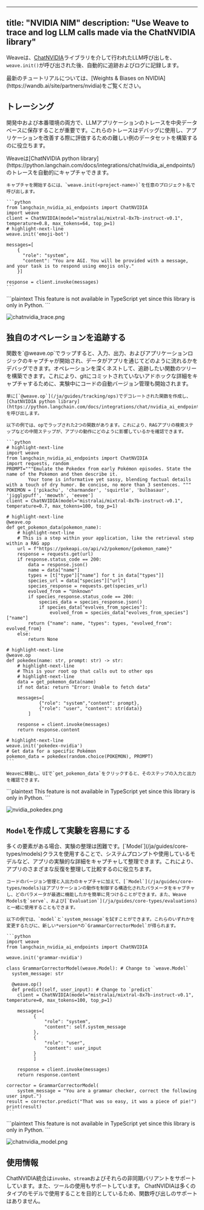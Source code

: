 ***

title: "NVIDIA NIM"
description: "Use Weave to trace and log LLM calls made via the ChatNVIDIA library"
-----------------------------------------------------------------------------------

Weaveは、[ChatNVIDIA](https://python.langchain.com/docs/integrations/chat/nvidia_ai_endpoints/)ライブラリを介して行われたLLM呼び出しを、`weave.init()`が呼び出された後、自動的に追跡およびログに記録します。

<Tip>
  最新のチュートリアルについては、[Weights & Biases on NVIDIA](https://wandb.ai/site/partners/nvidia)をご覧ください。
</Tip>

## トレーシング

開発中および本番環境の両方で、LLMアプリケーションのトレースを中央データベースに保存することが重要です。これらのトレースはデバッグに使用し、アプリケーションを改善する際に評価するための難しい例のデータセットを構築するのに役立ちます。

<Tabs>
  <Tab title="Python">
    Weaveは[ChatNVIDIA python library](https://python.langchain.com/docs/integrations/chat/nvidia_ai_endpoints/)のトレースを自動的にキャプチャできます。

    キャプチャを開始するには、`weave.init(<project-name>)`を任意のプロジェクト名で呼び出します。

    ```python
    from langchain_nvidia_ai_endpoints import ChatNVIDIA
    import weave
    client = ChatNVIDIA(model="mistralai/mixtral-8x7b-instruct-v0.1", temperature=0.8, max_tokens=64, top_p=1)
    # highlight-next-line
    weave.init('emoji-bot')

    messages=[
        {
          "role": "system",
          "content": "You are AGI. You will be provided with a message, and your task is to respond using emojis only."
        }]

    response = client.invoke(messages)
    ```
  </Tab>

  <Tab title="TypeScript">
    ```plaintext
    This feature is not available in TypeScript yet since this library is only in Python.
    ```
  </Tab>
</Tabs>

![chatnvidia\_trace.png](imgs/chatnvidia_trace.png)

## 独自のオペレーションを追跡する

<Tabs>
  <Tab title="Python">
    関数を`@weave.op`でラップすると、入力、出力、およびアプリケーションロジックのキャプチャが開始され、データがアプリを通じてどのように流れるかをデバッグできます。オペレーションを深くネストして、追跡したい関数のツリーを構築できます。これにより、gitにコミットされていないアドホックな詳細をキャプチャするために、実験中にコードの自動バージョン管理も開始されます。

    単に[`@weave.op`](/ja/guides/tracking/ops)でデコレートされた関数を作成し、[ChatNVIDIA python library](https://python.langchain.com/docs/integrations/chat/nvidia_ai_endpoints/)を呼び出します。

    以下の例では、opでラップされた2つの関数があります。これにより、RAGアプリの検索ステップなどの中間ステップが、アプリの動作にどのように影響しているかを確認できます。

    ```python
    # highlight-next-line
    import weave
    from langchain_nvidia_ai_endpoints import ChatNVIDIA
    import requests, random
    PROMPT="""Emulate the Pokedex from early Pokémon episodes. State the name of the Pokemon and then describe it.
            Your tone is informative yet sassy, blending factual details with a touch of dry humor. Be concise, no more than 3 sentences. """
    POKEMON = ['pikachu', 'charmander', 'squirtle', 'bulbasaur', 'jigglypuff', 'meowth', 'eevee']
    client = ChatNVIDIA(model="mistralai/mixtral-8x7b-instruct-v0.1", temperature=0.7, max_tokens=100, top_p=1)

    # highlight-next-line
    @weave.op
    def get_pokemon_data(pokemon_name):
        # highlight-next-line
        # This is a step within your application, like the retrieval step within a RAG app
        url = f"https://pokeapi.co/api/v2/pokemon/{pokemon_name}"
        response = requests.get(url)
        if response.status_code == 200:
            data = response.json()
            name = data["name"]
            types = [t["type"]["name"] for t in data["types"]]
            species_url = data["species"]["url"]
            species_response = requests.get(species_url)
            evolved_from = "Unknown"
            if species_response.status_code == 200:
                species_data = species_response.json()
                if species_data["evolves_from_species"]:
                    evolved_from = species_data["evolves_from_species"]["name"]
            return {"name": name, "types": types, "evolved_from": evolved_from}
        else:
            return None

    # highlight-next-line
    @weave.op
    def pokedex(name: str, prompt: str) -> str:
        # highlight-next-line
        # This is your root op that calls out to other ops
        # highlight-next-line
        data = get_pokemon_data(name)
        if not data: return "Error: Unable to fetch data"

        messages=[
                {"role": "system","content": prompt},
                {"role": "user", "content": str(data)}
            ]

        response = client.invoke(messages)
        return response.content

    # highlight-next-line
    weave.init('pokedex-nvidia')
    # Get data for a specific Pokémon
    pokemon_data = pokedex(random.choice(POKEMON), PROMPT)
    ```

    Weaveに移動し、UIで`get_pokemon_data`をクリックすると、そのステップの入力と出力を確認できます。
  </Tab>

  <Tab title="TypeScript">
    ```plaintext
    This feature is not available in TypeScript yet since this library is only in Python.
    ```
  </Tab>
</Tabs>

![nvidia\_pokedex.png](imgs/nvidia_pokedex.png)

## `Model`を作成して実験を容易にする

<Tabs>
  <Tab title="Python">
    多くの要素がある場合、実験の整理は困難です。[`Model`](/ja/guides/core-types/models)クラスを使用することで、システムプロンプトや使用しているモデルなど、アプリの実験的な詳細をキャプチャして整理できます。これにより、アプリのさまざまな反復を整理して比較するのに役立ちます。

    コードのバージョン管理と入出力のキャプチャに加えて、[`Model`](/ja/guides/core-types/models)はアプリケーションの動作を制御する構造化されたパラメータをキャプチャし、どのパラメータが最適に機能したかを簡単に見つけることができます。また、Weave Modelsを`serve`、および[`Evaluation`](/ja/guides/core-types/evaluations)と一緒に使用することもできます。

    以下の例では、`model`と`system_message`を試すことができます。これらのいずれかを変更するたびに、新しい*version*の`GrammarCorrectorModel`が得られます。

    ```python
    import weave
    from langchain_nvidia_ai_endpoints import ChatNVIDIA

    weave.init('grammar-nvidia')

    class GrammarCorrectorModel(weave.Model): # Change to `weave.Model`
      system_message: str

      @weave.op()
      def predict(self, user_input): # Change to `predict`
        client = ChatNVIDIA(model="mistralai/mixtral-8x7b-instruct-v0.1", temperature=0, max_tokens=100, top_p=1)

        messages=[
              {
                  "role": "system",
                  "content": self.system_message
              },
              {
                  "role": "user",
                  "content": user_input
              }
              ]

        response = client.invoke(messages)
        return response.content

    corrector = GrammarCorrectorModel(
        system_message = "You are a grammar checker, correct the following user input.")
    result = corrector.predict("That was so easy, it was a piece of pie!")
    print(result)
    ```
  </Tab>

  <Tab title="TypeScript">
    ```plaintext
    This feature is not available in TypeScript yet since this library is only in Python.
    ```
  </Tab>
</Tabs>

![chatnvidia\_model.png](imgs/chatnvidia_model.png)

## 使用情報

ChatNVIDIA統合は`invoke`、`stream`およびそれらの非同期バリアントをサポートしています。また、ツールの使用もサポートしています。
ChatNVIDIAは多くのタイプのモデルで使用することを目的としているため、関数呼び出しのサポートはありません。
